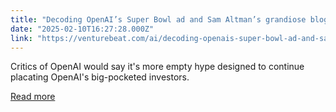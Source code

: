 ```yaml
---
title: "Decoding OpenAI’s Super Bowl ad and Sam Altman’s grandiose blog post"
date: "2025-02-10T16:27:28.000Z"
link: "https://venturebeat.com/ai/decoding-openais-super-bowl-ad-and-sam-altmans-grandiose-blog-post/"
---
```


Critics of OpenAI would say it's more empty hype designed to continue placating OpenAI's big-pocketed investors.

[Read more](https://venturebeat.com/ai/decoding-openais-super-bowl-ad-and-sam-altmans-grandiose-blog-post/)

